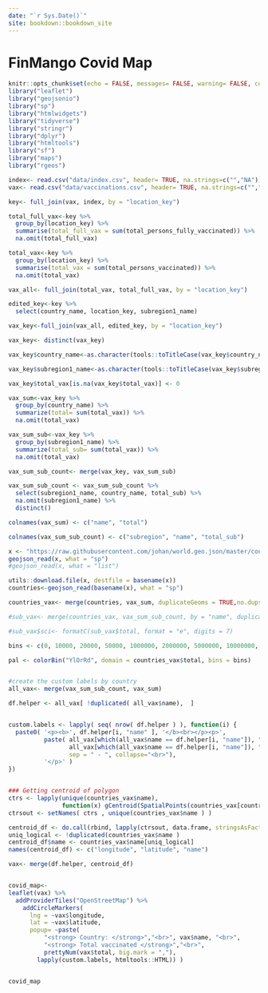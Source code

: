 ```yaml
--- 
date: "`r Sys.Date()`"
site: bookdown::bookdown_site
---
```


# FinMango Covid Map

```r
knitr::opts_chunk$set(echo = FALSE, messages= FALSE, warning= FALSE, comment=NA)
library("leaflet")
library("geojsonio")
library("sp")
library("htmlwidgets")
library("tidyverse")
library("stringr")
library("dplyr")
library("htmltools")
library("sf")
library("maps")
library("rgeos")

```


```r
index<- read.csv("data/index.csv", header= TRUE, na.strings=c("","NA"))
vax<- read.csv("data/vaccinations.csv", header= TRUE, na.strings=c("","NA"))

key<- full_join(vax, index, by = "location_key")

total_full_vax<-key %>% 
  group_by(location_key) %>% 
  summarise(total_full_vax = sum(total_persons_fully_vaccinated)) %>% 
  na.omit(total_full_vax)

total_vax<-key %>% 
  group_by(location_key) %>% 
  summarise(total_vax = sum(total_persons_vaccinated)) %>% 
  na.omit(total_vax)

vax_all<- full_join(total_vax, total_full_vax, by = "location_key")

edited_key<-key %>% 
  select(country_name, location_key, subregion1_name)

vax_key<-full_join(vax_all, edited_key, by = "location_key")

vax_key<- distinct(vax_key)

vax_key$country_name<-as.character(tools::toTitleCase(vax_key$country_name))

vax_key$subregion1_name<-as.character(tools::toTitleCase(vax_key$subregion1_name))

vax_key$total_vax[is.na(vax_key$total_vax)] <- 0

vax_sum<-vax_key %>% 
  group_by(country_name) %>% 
  summarize(total= sum(total_vax)) %>% 
  na.omit(total_vax) 

vax_sum_sub<-vax_key %>% 
  group_by(subregion1_name) %>% 
  summarize(total_sub= sum(total_vax)) %>% 
  na.omit(total_vax)

vax_sum_sub_count<- merge(vax_key, vax_sum_sub)  

vax_sum_sub_count <- vax_sum_sub_count %>% 
  select(subregion1_name, country_name, total_sub) %>% 
  na.omit(subregion1_name) %>% 
  distinct()  

colnames(vax_sum) <- c("name", "total")

colnames(vax_sum_sub_count) <- c("subregion", "name", "total_sub")

x <- "https://raw.githubusercontent.com/johan/world.geo.json/master/countries.geo.json"
geojson_read(x, what = "sp")
#geojson_read(x, what = "list")

utils::download.file(x, destfile = basename(x))
countries<-geojson_read(basename(x), what = "sp")

countries_vax<- merge(countries, vax_sum, duplicateGeoms = TRUE,no.dups = FALSE)

#sub_vax<- merge(countries_vax, vax_sum_sub_count, by = "name", duplicateGeoms = TRUE,no.dups = FALSE)

#sub_vax$sci<- formatC(sub_vax$total, format = "e", digits = 7)

bins <- c(0, 10000, 20000, 50000, 1000000, 2000000, 5000000, 10000000, Inf)

pal <- colorBin("YlOrRd", domain = countries_vax$total, bins = bins)


#create the custom labels by country
all_vax<- merge(vax_sum_sub_count, vax_sum)

df.helper <- all_vax[ !duplicated( all_vax$name),  ]


custom.labels <- lapply( seq( nrow( df.helper ) ), function(i) {
  paste0( '<p><b>', df.helper[i, "name" ], '</b><br></p><p>',
          paste( all_vax[which(all_vax$name == df.helper[i, "name"]), "subregion"],
                 all_vax[which(all_vax$name == df.helper[i, "name"]), "total_sub"],
                 sep = " - ", collapse="<br>"), 
          '</p>' ) 
})


### Getting centroid of polygon
ctrs <- lapply(unique(countries_vax$name), 
               function(x) gCentroid(SpatialPoints(countries_vax[countries_vax$name==x,])))
ctrsout <- setNames( ctrs , unique(countries_vax$name ) )

centroid_df <- do.call(rbind, lapply(ctrsout, data.frame, stringsAsFactors=FALSE))
uniq_logical <- !duplicated(countries_vax$name )
centroid_df$name <- countries_vax$name[uniq_logical]
names(centroid_df) <- c("longitude", "latitude", "name")

vax<- merge(df.helper, centroid_df)


covid_map<- 
leaflet(vax) %>%
  addProviderTiles("OpenStreetMap") %>% 
    addCircleMarkers(
      lng = ~vax$longitude, 
      lat = ~vax$latitude, 
      popup= ~paste(
          "<strong> Country: </strong>","<br>", vax$name, "<br>",
          "<strong> Total vaccinated </strong>","<br>", 
          prettyNum(vax$total, big.mark = ","),
        lapply(custom.labels, htmltools::HTML)) ) 



```

```r
covid_map

```

